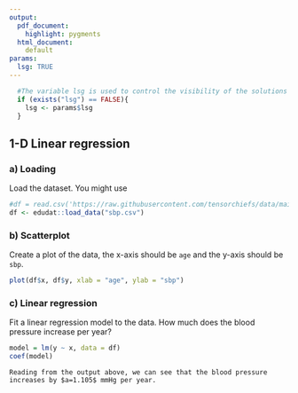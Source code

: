 ```yaml
---
output:
  pdf_document:
    highlight: pygments
  html_document: 
    default
params:
  lsg: TRUE
---
```


```r
  #The variable lsg is used to control the visibility of the solutions and needs to be set
  if (exists("lsg") == FALSE){  
    lsg <- params$lsg
  }
```

## 1-D Linear regression 

### a) Loading
Load the dataset. You might use

```r
#df = read.csv('https://raw.githubusercontent.com/tensorchiefs/data/main/data/sbp.csv')
df <- edudat::load_data("sbp.csv")
```

### b) Scatterplot
Create a plot of the data, the x-axis should be `age` and the y-axis should be `sbp`.

```r
plot(df$x, df$y, xlab = "age", ylab = "sbp")
```

### c) Linear regression
Fit a linear regression model to the data. How much does the blood pressure increase per year?

```r
model = lm(y ~ x, data = df)
coef(model)
```


```{echo=lsg, eval=FALSE, asis=TRUE}
Reading from the output above, we can see that the blood pressure increases by $a=1.105$ mmHg per year.
```